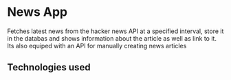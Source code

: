 

# News App

Fetches latest news from the hacker news API at a specified interval, store it in the databas and shows information about the article as well as link to it.
Its also equiped with an API for manually creating news articles

  <Tooltip title="View Demo">
    <Link href="https://news.dayo.dev" target="_blank" color="#fff">
      <IconButton aria-label="View Demo" color="inherit" size='large'>
        <RiSlideshow3Fill fontSize="25"/>
      </IconButton>
    </Link>
  </Tooltip>


  <Tooltip title="View Code">
    <Link href="https://github.com/dahyorr/News-App" target="_blank" color="#fff">
      <IconButton aria-label="View Code" color="inherit" size='large'>
        <BsCodeSlash fontSize="25"/>
      </IconButton>
    </Link>
  </Tooltip>


## Technologies used

<List>
  <ListItem dense>
    <ListItemIcon>
      <SvgIcon component={PythonIcon} inheritViewBox/>
    </ListItemIcon>
    <ListItemText primary="Python" />
  </ListItem>

  <ListItem dense>
    <ListItemIcon>
      <SvgIcon component={DjangoIcon} inheritViewBox size={1}/>
    </ListItemIcon>
    <ListItemText primary="Django" />
  </ListItem>

  <ListItem dense>
    <ListItemIcon>
      <SvgIcon component={JavascriptIcon} inheritViewBox/>
    </ListItemIcon>
    <ListItemText primary="Javascript" />
  </ListItem>

  <ListItem dense>
    <ListItemIcon>
      <SvgIcon component={SassIcon} inheritViewBox/>
    </ListItemIcon>
    <ListItemText primary="Sass" />
  </ListItem>

  <ListItem dense>
    <ListItemIcon>
      <SvgIcon component={PostgresqlIcon} inheritViewBox/>
    </ListItemIcon>
    <ListItemText primary="Postgresql" />
  </ListItem>
</List>